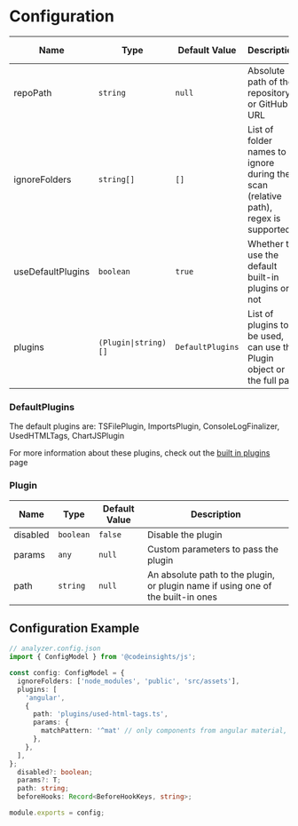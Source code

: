 # Configuration

| Name          | Type       | Default Value | Description                                            | Supported in CLI |
|---------------|------------|---------------|--------------------------------------------------------|-------------------|
| repoPath      | `string`     | `null`          | Absolute path of the repository or GitHub URL          | x |
| ignoreFolders | `string[]`   | `[]`            | List of folder names to ignore during the scan (relative path), regex is supported          |
| useDefaultPlugins | `boolean`   | `true`            | Whether to use the default built-in plugins or not          |
| plugins | `(Plugin\|string)[]`   | `DefaultPlugins`       | List of plugins to be used, can use the Plugin object or the full path          |

### DefaultPlugins

The default plugins are: TSFilePlugin, ImportsPlugin, ConsoleLogFinalizer, UsedHTMLTags, ChartJSPlugin

For more information about these plugins, check out the [built in plugins](../plugins/built-in) page

### Plugin

| Name          | Type       | Default Value | Description                                            |
|---------------|------------|---------------|--------------------------------------------------------|
| disabled      | `boolean`     | `false`          | Disable the plugin          |
| params | `any`   | `null`            | Custom parameters to pass the plugin          |
| path       | `string`   | `null`         | An absolute path to the plugin, or plugin name if using one of the built-in ones |


## Configuration Example

```ts
// analyzer.config.json
import { ConfigModel } from '@codeinsights/js';

const config: ConfigModel = {
  ignoreFolders: ['node_modules', 'public', 'src/assets'],
  plugins: [
    'angular',
    {
      path: 'plugins/used-html-tags.ts',
      params: {
        matchPattern: '^mat' // only components from angular material,
      },
    },
  ],
};
  disabled?: boolean;
  params?: T;
  path: string;
  beforeHooks: Record<BeforeHookKeys, string>;

module.exports = config;
```
